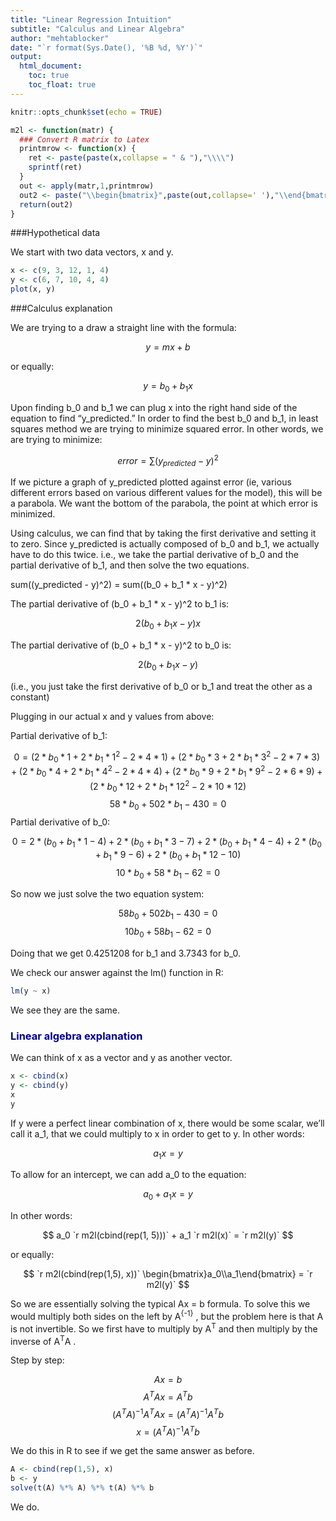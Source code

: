 ---
title: "Linear Regression Intuition"
subtitle: "Calculus and Linear Algebra"
author: "mehtablocker"
date: "`r format(Sys.Date(), '%B %d, %Y')`"
output:
  html_document:
    toc: true
    toc_float: true
---

<style type="text/css">
h3 {
  color: DarkBlue;
}
</style>

```{r setup, include=FALSE}
knitr::opts_chunk$set(echo = TRUE)

m2l <- function(matr) {
  ### Convert R matrix to Latex
  printmrow <- function(x) {
    ret <- paste(paste(x,collapse = " & "),"\\\\")
    sprintf(ret)
  }
  out <- apply(matr,1,printmrow)
  out2 <- paste("\\begin{bmatrix}",paste(out,collapse=' '),"\\end{bmatrix}")
  return(out2)
}

```

###Hypothetical data

We start with two data vectors, x and y.

```{r x_and_y}
x <- c(9, 3, 12, 1, 4)
y <- c(6, 7, 10, 4, 4)
plot(x, y)
```

###Calculus explanation

We are trying to a draw a straight line with the formula:

$$ y = mx + b $$

or equally:

$$ y = b_0 + b_1 x $$

Upon finding b_0 and b_1 we can plug x into the right hand side of the equation to find "y_predicted." In order to find the best b_0 and b_1, in least squares method we are trying to minimize squared error. In other words, we are trying to minimize:

$$ error = \sum(y_{predicted} - y)^2 $$

If we picture a graph of y_predicted plotted against error (ie, various different errors based on various different values for the model), this will be a parabola. We want the bottom of the parabola, the point at which error is minimized.

Using calculus, we can find that by taking the first derivative and setting it to zero. Since y_predicted is actually composed of b_0 and b_1, we actually have to do this twice. i.e., we take the partial derivative of b_0 and the partial derivative of b_1, and then solve the two equations.

sum((y_predicted - y)^2) = sum((b_0 + b_1 * x - y)^2)

The partial derivative of (b_0 + b_1 * x - y)^2 to b_1 is:

$$ 2 (b_0 + b_1 x - y) x $$

The partial derivative of (b_0 + b_1 * x - y)^2 to b_0 is:

$$ 2 (b_0 + b_1 x - y) $$

(i.e., you just take the first derivative of b_0 or b_1 and treat the other as a constant)

Plugging in our actual x and y values from above:

Partial derivative of b_1:

$$ 0 = (2*b_0*1 + 2*b_1*1^2 - 2*4*1) + (2*b_0*3 + 2*b_1*3^2 - 2*7*3) + (2*b_0*4 + 2*b_1*4^2 - 2*4*4) + (2*b_0*9 + 2*b_1*9^2 - 2*6*9) + (2*b_0*12 + 2*b_1*12^2 - 2*10*12) $$
$$ 58*b_0 + 502*b_1 - 430 = 0 $$
Partial derivative of b_0:

$$ 0 = 2*(b_0 + b_1 * 1 - 4) + 2*(b_0 + b_1 * 3 - 7) + 2*(b_0 + b_1 * 4 - 4) + 2*(b_0 + b_1 * 9 - 6) + 2*(b_0 + b_1 * 12 - 10) $$
$$ 10*b_0 + 58*b_1 - 62 = 0 $$

So now we just solve the two equation system:

$$ 58 b_0 + 502 b_1 - 430 = 0 $$
$$ 10 b_0 + 58 b_1 - 62 = 0 $$

Doing that we get 0.4251208 for b_1 and 3.7343 for b_0.

We check our answer against the lm() function in R:

```{r lm_func}
lm(y ~ x)
```

We see they are the same.

### Linear algebra explanation

We can think of x as a vector and y as another vector. 

```{r xy_vecs}
x <- cbind(x)
y <- cbind(y)
x
y
```

If y were a perfect linear combination of x, there would be some scalar, we'll call it a_1, that we could multiply to x in order to get to y. In other words:

$$ a_1 x = y $$

To allow for an intercept, we can add a_0 to the equation:

$$ a_0 + a_1 x = y $$

In other words:

$$ a_0 `r m2l(cbind(rep(1, 5)))` + a_1 `r m2l(x)` = `r m2l(y)` $$

or equally:

$$ `r m2l(cbind(rep(1,5), x))` \begin{bmatrix}a_0\\a_1\end{bmatrix} = `r m2l(y)` $$

So we are essentially solving the typical Ax = b formula. To solve this we would multiply both sides on the left by A^{-1}^ , but the problem here is that A is not invertible. So we first have to multiply by A^T^ and then multiply by the inverse of A^T^A .

Step by step:

$$ A x = b $$
$$ A^T A x = A^T b $$
$$ (A^T A)^{-1} A^T A x = (A^T A)^{-1} A^T b $$
$$ x = (A^T A)^{-1} A^T b $$

We do this in R to see if we get the same answer as before.

```{r ax_b}
A <- cbind(rep(1,5), x)
b <- y
solve(t(A) %*% A) %*% t(A) %*% b
```

We do.
